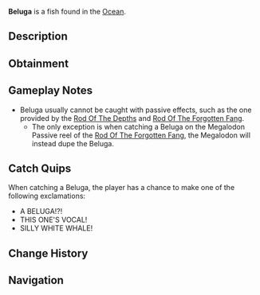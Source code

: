 {{FishInfobox
|image          = Beluga.png
|rarity         = Limited
|sea            = First Sea, Second Sea
|location       = [[Ocean]]
|sublocation    = 
|sources        = Fishing Rod
|nopassive      = 1
|radar_location = 
|prog_speed     = -95
|xp             = 300000
|weather        = Clear
|time           = Night
|season         = Spring, Summer
|bait           = Squid
|base_weight    = 3000
|base_value     = 200000
|weight_range   = 2200
|base_chance    = 4
|base_resil     = 1
}}
'''Beluga''' is a {{Rarity|Limited}} fish found in the [[Ocean]].

== Description ==
{{Description|A sociable white whale with a rounded forehead, typically known for its vocal chirps and playful personality.|Bestiary Entry}}

== Obtainment ==
{{Fish Availability|
Narwhal Hunt/Beluga/First Sea
Narwhal Hunt/Beluga/Second Sea
|top_rods      = 
Great Rod of Oscar\15489.06\80550.31;
Astralhook Rod\13968.74\77326.29;
Fang of the Eclipse\13683.53\84081.87;
Tempest Rod\13416.4\80220.04;
Challenger's Rod\13191.63\79752.85;
Resourceful Rod\2397.82\13942.98;
Destiny Rod\233.77\1242.86;
Verdant Shear Rod\-66.97\-923.72;
Wisdom Rod\-5.83\-80.42;
Seraphic Rod\9434.73\54686.77;
Ethereal Prism Rod\7462.33\41487.9;
Rod Of The Forgotten Fang\4008.86\23352.61;
No-Life Rod\3007.37\18285.14;
Free Spirit Rod\2053.32\11958.21;
Depthseeker Rod\1944.8\11901.55;
Rod Of The Exalted One\702.26\3993.2;
Steady Rod\-1.15\-15.79;
Blazebringer Rod\-6.23\-85.8;
Avalanche Rod\-25.44\-350.38;
Volcanic Rod\-30.15\-415.17;
Rod Of The Depths\-30.15\-430.5;
Zeus Rod\-47.26\-650.94;
Trident Rod\-58.62\-914.02
|recommended   = Astralhook Rod
}}

== Gameplay Notes ==
* Beluga usually cannot be caught with passive effects, such as the one provided by the [[Rod Of The Depths]] and [[Rod Of The Forgotten Fang]].
** The only exception is when catching a Beluga on the Megalodon Passive reel of the [[Rod Of The Forgotten Fang]], the Megalodon will instead dupe the Beluga.

== Catch Quips ==
When catching a Beluga, the player has a chance to make one of the following exclamations:
* A BELUGA!?!
* THIS ONE'S VOCAL!
* SILLY WHITE WHALE!

== Change History ==
{{Change History|{{subst:Current Version}}}}

== Navigation ==
{{Fish Navbox|Ocean}}